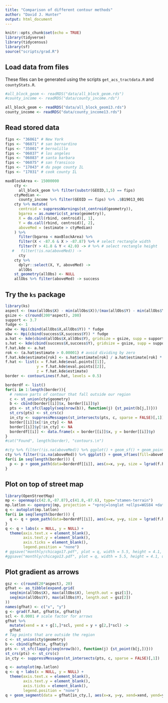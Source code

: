 ```yaml
---
title: "Comparison of different contour methods"
author: "David J. Hunter"
output: html_document
---
```


```r
knitr::opts_chunk$set(echo = TRUE)
library(tidyverse)
library(tidycensus)
library(sf)
source("scripts/grad.R")
```


## Load data from files

These files can be generated using the scripts `get_acs_tractdata.R` and `countyStats.R`.

```r
#all_block_geom <- readRDS("data/all_block_geom.rds") 
#county_income <- readRDS("data/county_income.rds") 

all_block_geom <- readRDS("data/all_block_geom13.rds") 
county_income <- readRDS("data/county_income13.rds") 
```

## Read stored data

```r
fips <- "36061" # New York
fips <- "06071" # san bernardino
fips <- "35001" # bernalillo
fips <- "06037" # los angeles
fips <- "06083" # santa barbara
fips <- "06075" # san fransisco
fips <- "17043" # du page county IL
fips <- "17031" # cook county IL

maxBlockArea <- 15000000
    cty <- 
      all_block_geom %>% filter(substr(GEOID,1,5) == fips)
    ctyMedian <- 
      county_income %>% filter(GEOID == fips) %>% .$B19013_001
    cty %>% mutate(
      centroid = suppressWarnings(st_centroid(geometry)),
      bgarea = as.numeric(st_area(geometry)),
      X = do.call(rbind, centroid)[, 1],
      Y = do.call(rbind, centroid)[, 2],
      aboveMed = (estimate > ctyMedian)
    ) %>%
      filter(bgarea < maxBlockArea) %>%
      filter(X < -87.6 & X > -87.87) %>% # select rectangle width
      filter(Y > 41.8 & Y < 42.0) -> # %>% # select rectangle height
   #   filter(!is.na(aboveMed)) ->
      cty
    cty %>% 
      dplyr::select(X, Y, aboveMed) ->
      allObs
    st_geometry(allObs) <- NULL
    allObs %>% filter(aboveMed) -> success
```

## Try the `ks` package

```r
library(ks)
aspect <- (max(allObs$X) - min(allObs$X))/(max(allObs$Y) - min(allObs$Y))
gsize <- c(round(200*aspect), 200)
support <- 3.7
fudge <- 1
abw <- Hpi(cbind(allObs$X,allObs$Y)) * fudge
sbw <- Hpi(cbind(success$X,success$Y)) * fudge
a.hat <- kde(cbind(allObs$X,allObs$Y), gridsize = gsize, supp = support, H = abw)
s.hat <- kde(cbind(success$X,success$Y), gridsize = gsize, supp = support, H = sbw)
f.hat.kde <- a.hat
rok <- (a.hat$estimate > 0.00001) # avoid dividing by zero
f.hat.kde$estimate[rok] <- s.hat$estimate[rok] / a.hat$estimate[rok] * nrow(success) / nrow(allObs)
f.hat <- list(x = f.hat.kde$eval.points[[1]],
              y = f.hat.kde$eval.points[[2]],
              z = f.hat.kde$estimate)
border <- contourLines(f.hat, levels = 0.5)

borderdf <- list()
for(i in 1:length(border)){
  # remove parts of contour that fall outside our region
  c <- st_union(cty$geometry)
  b <- cbind(border[[i]]$x, border[[i]]$y)
  pts <- st_sfc(lapply(seq(nrow(b)), function(j) {st_point(b[j,])}))
  st_crs(pts) <- st_crs(c)
  in_cty <- suppressMessages(st_intersects(pts, c, sparse = FALSE)[,1])
  border[[i]]$x[!in_cty] <- NA
  border[[i]]$y[!in_cty] <- NA
  borderdf[[i]] <- data.frame(x = border[[i]]$x, y = border[[i]]$y)
}
#cat("Found", length(border), "contours.\n")

#cty %>% filter(!is.na(aboveMed)) %>% ggplot() + geom_sf() + geom_point(aes(color=aboveMed,x=X, y=Y)) -> p
cty %>% filter(!is.na(aboveMed)) %>% ggplot() + geom_sf(aes(fill=aboveMed)) -> p
for(i in seq(length(border))) {
  p <- p + geom_path(data=borderdf[[i]], aes(x=x, y=y, size = lgrad(f.hat, x, y), color = lgrad(f.hat, x, y))) + scale_size(range = c(0.1, 3)) + scale_color_gradient(low="blue", high = "red")
}
```

## Plot on top of street map

```r
library(OpenStreetMap)
mp <- openmap(c(42.0,-87.87),c(41.8,-87.6), type="stamen-terrain")
mp.latlon <- openproj(mp, projection = "+proj=longlat +ellps=WGS84 +datum=WGS84 +no_defs")
q <- autoplot(mp.latlon)
for(i in seq(length(border))) {
  q <- q + geom_path(data=borderdf[[i]], aes(x=x, y=y, size = lgrad(f.hat, x, y), color = lgrad(f.hat, x, y))) + scale_size(range = c(0.1, 5)) + scale_color_gradient(low="blue", high = "red")
}
q <- q + labs(x = NULL, y = NULL) + 
  theme(axis.text.x = element_blank(),
        axis.text.y = element_blank(),
        axis.ticks = element_blank(),
        legend.position = "none")
# ggsave("monthly/chicago17.pdf", plot = q, width = 5.5, height = 4.1, units = "in")
#ggsave("monthly/chicago13.pdf", plot = q, width = 5.5, height = 4.1, units = "in")
```

## Plot gradient as arrows

```r
gsz <- c(round(20*aspect), 20)
gfhat <- as_tibble(expand.grid(
  seq(min(allObs$X), max(allObs$X), length.out = gsz[1]),
  seq(min(allObs$Y), max(allObs$Y), length.out = gsz[2])
))
names(gfhat) <- c("x", "y")
g <- grad(f.hat, gfhat$x, gfhat$y)
scl <- 0.0001 # scale factor for arrows
gfhat %>% 
  mutate(xend = x + g[1,]*scl, yend = y + g[2,]*scl) -> 
  gfhat
# Tag points that are outside the region
c <- st_union(cty$geometry)
b <- cbind(gfhat$x, gfhat$y)
pts <- st_sfc(lapply(seq(nrow(b)), function(j) {st_point(b[j,])}))
st_crs(pts) <- st_crs(c)
in_cty <- suppressMessages(st_intersects(pts, c, sparse = FALSE)[,1])

q <- autoplot(mp.latlon)
q <- q + labs(x = NULL, y = NULL) + 
  theme(axis.text.x = element_blank(),
        axis.text.y = element_blank(),
        axis.ticks = element_blank(),
        legend.position = "none")
q + geom_segment(data = gfhat[in_cty,], aes(x=x, y=y, xend=xend, yend=yend))
```

